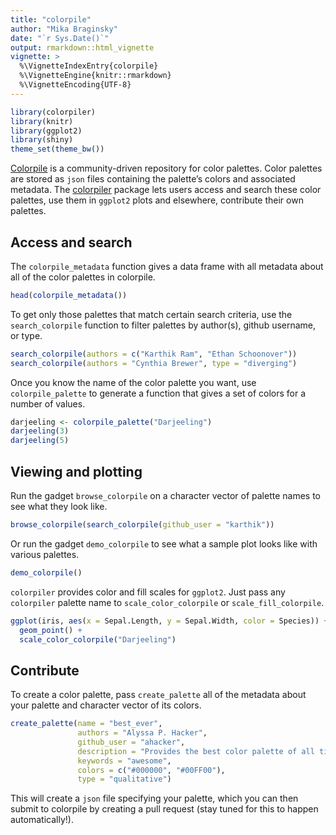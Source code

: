 ```yaml
---
title: "colorpile"
author: "Mika Braginsky"
date: "`r Sys.Date()`"
output: rmarkdown::html_vignette
vignette: >
  %\VignetteIndexEntry{colorpile}
  %\VignetteEngine{knitr::rmarkdown}
  %\VignetteEncoding{UTF-8}
---
```


```r
library(colorpiler)
library(knitr)
library(ggplot2)
library(shiny)
theme_set(theme_bw())
```

[Colorpile](https://github.com/ropenscilabs/colorpile) is a community-driven repository for color palettes. Color palettes are stored as `json` files containing the palette's colors and associated metadata. The [colorpiler](https://github.com/ropenscilabs/colorpiler) package lets users access and search these color palettes, use them in `ggplot2` plots and elsewhere, contribute their own palettes.

## Access and search

The `colorpile_metadata` function gives a data frame with all metadata about all of the color palettes in colorpile.

```r
head(colorpile_metadata())
```

To get only those palettes that match certain search criteria, use the `search_colorpile` function to filter palettes by author(s), github username, or type.

```r
search_colorpile(authors = c("Karthik Ram", "Ethan Schoonover"))
search_colorpile(authors = "Cynthia Brewer", type = "diverging")
```

Once you know the name of the color palette you want, use `colorpile_palette` to generate a function that gives a set of colors for a number of values.

```r
darjeeling <- colorpile_palette("Darjeeling")
darjeeling(3)
darjeeling(5)
```

## Viewing and plotting

Run the gadget `browse_colorpile` on a character vector of palette names to see what they look like.

```r
browse_colorpile(search_colorpile(github_user = "karthik"))
```

Or run the gadget `demo_colorpile` to see what a sample plot looks like with various palettes.

```r
demo_colorpile()
```

`colorpiler` provides color and fill scales for `ggplot2`. Just pass any `colorpiler` palette name to `scale_color_colorpile` or `scale_fill_colorpile`.

```r
ggplot(iris, aes(x = Sepal.Length, y = Sepal.Width, color = Species)) +
  geom_point() +
  scale_color_colorpile("Darjeeling")
```

## Contribute

To create a color palette, pass `create_palette` all of the metadata about your palette and character vector of its colors.

```r
create_palette(name = "best_ever",
               authors = "Alyssa P. Hacker",
               github_user = "ahacker",
               description = "Provides the best color palette of all time!",
               keywords = "awesome",
               colors = c("#000000", "#00FF00"),
               type = "qualitative")
```

This will create a `json` file specifying your palette, which you can then submit to colorpile by creating a pull request (stay tuned for this to happen automatically!).
